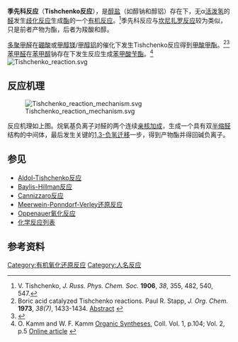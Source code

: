 '''季先科反应'''（'''Tishchenko反应'''），是[[醇盐|醇盐]]（如醇钠和醇铝）存在下，无α[[活泼氢|活泼氢]]的[[醛|醛]]发生[[歧化反应|歧化反应]]生成[[酯|酯]]的一个[[有机反应|有机反应]]。<ref>V. Tishchenko, ''J. Russ. Phys. Chem. Soc.'' '''1906''', ''38'', 355, 482, 540, 547.</ref>季先科反应与[[坎尼扎罗反应|坎尼扎罗反应]]较为类似，只是前者产物为酯，后者为羧酸和醇。

[[多聚甲醛|多聚甲醛]]在[[硼酸|硼酸]]或[[甲醇镁|甲醇镁]]/[[甲醇铝|甲醇铝]]的催化下发生Tishchenko反应得到[[甲酸甲酯|甲酸甲酯]]。<ref>Boric acid catalyzed Tishchenko reactions. Paul R. Stapp, ''J. Org. Chem.'' '''1973''', ''38(7)'', 1433-1434. [http://pubs.acs.org/cgi-bin/abstract.cgi/joceah/1973/38/i07/f-pdf/f_jo00947a049.pdf Abstract] {{Wayback|url=http://pubs.acs.org/cgi-bin/abstract.cgi/joceah/1973/38/i07/f-pdf/f_jo00947a049.pdf |date=20070929134607 }}</ref><ref>{{citation | author=Günther Reuss, Walter Disteldorf, Armin Otto Gamer, Albrecht Hilt | contribution=Formaldehyde | title=Ullmann's Encyclopedia of Industrial Chemistry | edition=7th | publisher=Wiley | year=2007 | page=5}}</ref>[[苯甲醛|苯甲醛]]在[[苯甲醇|苯甲醇]]钠存在下发生反应生成[[苯甲酸苄酯|苯甲酸苄酯]]。<ref>O. Kamm and W. F. Kamm [[Organic_Syntheses|Organic Syntheses]], Coll. Vol. 1, p.104; Vol. 2, p.5 [http://www.orgsyn.org/orgsyn/prep.asp?prep=cv1p0104 Online article] {{Wayback|url=http://www.orgsyn.org/orgsyn/prep.asp?prep=cv1p0104 |date=20070930204820 }}</ref>
[[File:Tishchenko_reaction.svg|center]]

== 反应机理 ==
[[File:Tishchenko_reaction_mechanism.svg|center]]

反应机理如上图。烷氧基负离子对醛的两个连续[[亲核加成|亲核加成]]，生成一个具有双[[半缩醛|半缩醛]]结构的中间体，最后发生关键的[[σ迁移反应|1,3-负氢迁移]]一步，得到产物酯并得回碱负离子。

== 参见 ==
*[[Aldol-Tishchenko反应|Aldol-Tishchenko反应]]
*[[Baylis-Hillman反应|Baylis-Hillman反应]]
*[[Cannizzaro反应|Cannizzaro反应]]
*[[Meerwein-Ponndorf-Verley还原反应|Meerwein-Ponndorf-Verley还原反应]]
*[[Oppenauer氧化反应|Oppenauer氧化反应]]
*[[化学反应列表|化学反应列表]]

== 参考资料 ==
<div class="references-small">
<references/>
</div>

[[Category:有机氧化还原反应|Category:有机氧化还原反应]]
[[Category:人名反应|Category:人名反应]]